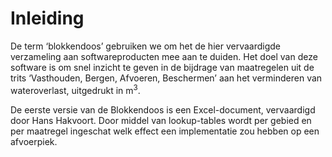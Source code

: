 # Inleiding

De term 'blokkendoos' gebruiken we om het de hier vervaardigde verzameling aan softwareproducten mee aan te duiden. Het doel van deze software is om snel inzicht te geven in de bijdrage van maatregelen uit de trits 'Vasthouden, Bergen, Afvoeren, Beschermen' aan het verminderen van wateroverlast, uitgedrukt in m^3^.

De eerste versie van de Blokkendoos is een Excel-document, vervaardigd door Hans Hakvoort. Door middel van lookup-tables wordt per gebied en per maatregel ingeschat welk effect een implementatie zou hebben op een afvoerpiek.




